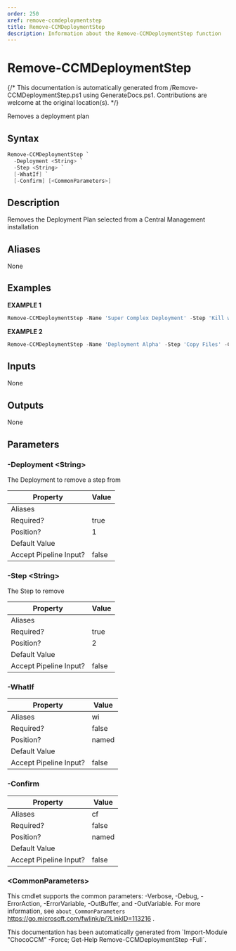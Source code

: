 ```yaml
---
order: 250
xref: remove-ccmdeploymentstep
title: Remove-CCMDeploymentStep
description: Information about the Remove-CCMDeploymentStep function
---
```


# Remove-CCMDeploymentStep

{/* This documentation is automatically generated from /Remove-CCMDeploymentStep.ps1 using GenerateDocs.ps1. Contributions are welcome at the original location(s). */}

Removes a deployment plan

## Syntax

```powershell
Remove-CCMDeploymentStep `
  -Deployment <String> `
  -Step <String> `
  [-WhatIf] `
  [-Confirm] [<CommonParameters>]
```

## Description

Removes the Deployment Plan selected from a Central Management installation


## Aliases

None

## Examples

 **EXAMPLE 1**

```powershell
Remove-CCMDeploymentStep -Name 'Super Complex Deployment' -Step 'Kill web services'

```

**EXAMPLE 2**

```powershell
Remove-CCMDeploymentStep -Name 'Deployment Alpha' -Step 'Copy Files' -Confirm:$false

```

## Inputs

None

## Outputs

None

## Parameters

###  -Deployment &lt;String&gt;
The Deployment to  remove a step from

Property               | Value
---------------------- | -----
Aliases                |
Required?              | true
Position?              | 1
Default Value          |
Accept Pipeline Input? | false

###  -Step &lt;String&gt;
The Step to remove

Property               | Value
---------------------- | -----
Aliases                |
Required?              | true
Position?              | 2
Default Value          |
Accept Pipeline Input? | false

###  -WhatIf
Property               | Value
---------------------- | -----
Aliases                | wi
Required?              | false
Position?              | named
Default Value          |
Accept Pipeline Input? | false

###  -Confirm
Property               | Value
---------------------- | -----
Aliases                | cf
Required?              | false
Position?              | named
Default Value          |
Accept Pipeline Input? | false

### &lt;CommonParameters&gt;

This cmdlet supports the common parameters: -Verbose, -Debug, -ErrorAction, -ErrorVariable, -OutBuffer, and -OutVariable. For more information, see `about_CommonParameters` https://go.microsoft.com/fwlink/p/?LinkID=113216 .



<Xref title="Function Reference" value="chococcm-functions" />

<Callout type="info">
    This documentation has been automatically generated from `Import-Module "ChocoCCM" -Force; Get-Help Remove-CCMDeploymentStep -Full`.
</Callout>
